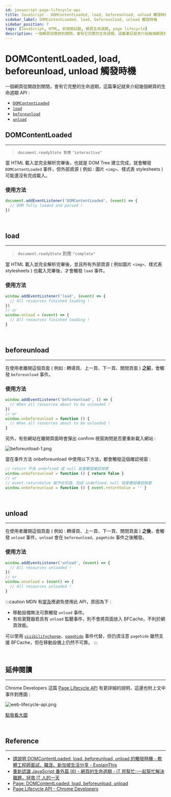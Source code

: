 ---
id: javascript-page-lifecycle-api
title: JavaScript - DOMContentLoaded, load, beforeunload, unload 觸發時機
sidebar_label: DOMContentLoaded, load, beforeunload, unload 觸發時機
sidebar_position: 7
tags: [JavaScript, HTML, 前端面試題, 網頁生命週期, page lifecycle]
description: 一個網頁從開啟到關閉，會有它完整的生命週期，這篇筆記就來介紹幾個網頁的生命週期 API ( DOMContentLoaded, load, beforeunload, unload )。
---

# DOMContentLoaded, load, beforeunload, unload 觸發時機

一個網頁從開啟到關閉，會有它完整的生命週期，這篇筆記就來介紹幾個網頁的生命週期 API :

- [`DOMContentLoaded`](https://developer.mozilla.org/en-US/docs/Web/API/Document/DOMContentLoaded_event)
- [`load`](https://developer.mozilla.org/en-US/docs/Web/API/Window/load_event)
- [`beforeunload`](https://developer.mozilla.org/en-US/docs/Web/API/Window/beforeunload_event)
- [`unload`](https://developer.mozilla.org/en-US/docs/Web/API/Window/unload_event)

## DOMContentLoaded

---

> `document.readyState 對應` `"interactive"`
> 

當 HTML 載入並完全解析完畢後，也就是 DOM Tree 建立完成，就會觸發 `DOMContentLoaded` 事件，但外部資源 ( 例如 : 圖片 `<img>`、樣式表 stylesheets ) 可能還沒有完成載入。

### 使用方法

```javascript showLineNumbers
document.addEventListener('DOMContentLoaded', (event) => {
  // DOM fully loaded and parsed !
})
```

<br />

## load

---

> `document.readyState` 對應 `"complete"`
> 

當 HTML 載入並完全解析完畢後，並且所有外部資源 ( 例如圖片 `<img>`、樣式表 stylesheets ) 也載入完畢後，才會觸發 `load` 事件。

### 使用方法

```javascript showLineNumbers
window.addEventListener('load', (event) => {
  // All resources finished loading !
})
// or
window.onload = (event) => {
  // All resources finished loading !
}
```

<br />

## beforeunload

---

在使用者離開這個頁面 ( 例如 : 轉導頁、上一頁、下一頁、關閉頁面 ) **之前**，會觸發 `beforeunload` 事件。

### 使用方法

```javascript showLineNumbers
window.addEventListener('beforeunload', () => {
  // When all resources about to be unloaded !
})
// or
window.onbeforeunload = function () {
  // When all resources about to be unloaded !
}
```

另外，有些網站在離開頁面時會彈出 confirm 視窗詢問是否要重新載入網站 :

![beforeunload-1.png](./assets/page-lifecycle/beforeunload-1.png)

當在事件方法 onbeforeunload 中使用以下方法，都會觸發這個確認視窗 :

```javascript showLineNumbers
// return 不為 undefined 或 null 皆會觸發確認視窗
window.onbeforeunload = function () { return false }
// or
// event.returnValue 賦予任何值，包括 undefined、null 皆會觸發確認視窗
window.onbeforeunload = function () { event.returnValue = '' }
```

<br />

## unload

---

在使用者離開這個頁面 ( 例如 : 轉導頁、上一頁、下一頁、關閉頁面 ) **之後**，會觸發 `unload` 事件，`unload` 會在 `beforeunload`、`pagehide` 事件之後觸發。

### 使用方法

```javascript showLineNumbers
window.addEventListener('unload', (event) => {
  // All resources unloaded !
})
// or
window.onunload = (event) => {
  // All resources unloaded !
}
```

:::caution
MDN 有[提及](https://developer.mozilla.org/en-US/docs/Web/API/Window/unload_event#usage_notes)應避免使用此 API，原因為下 :

- 移動設備無法可靠觸發 `unload` 事件。
- 有些瀏覽器若具有 `unload` 監聽事件，則不會將頁面放入 BFCache，不利於網頁效能。

可以使用 [`visibilitychange`](https://developer.mozilla.org/en-US/docs/Web/API/Document/visibilitychange_event)、[`pagehide`](https://developer.mozilla.org/en-US/docs/Web/API/Window/pagehide_event) 事件代替，但仍須注意 `pagehide` 雖然支援 BFCache，但在移動設備上仍然不可靠。
:::

<br />

## 延伸閱讀

---

Chrome Developers 這篇 [Page Lifecycle API](https://developer.chrome.com/blog/page-lifecycle-api/) 有更詳細的說明，這邊也附上文中事件對應圖 :

![web-lifecycle-api.png](./assets/page-lifecycle/page-lifecycle-api.png)

[點我看大圖](https://wd.imgix.net/image/eqprBhZUGfb8WYnumQ9ljAxRrA72/KCIeOsJ0lCWMthBSSBrn.svg)

<br />

## Reference

---

- [請說明 DOMContentLoaded, load, beforeunload, unload 的觸發時機 - 軟體工程師面試、職涯、新加坡生活分享 - ExplainThis](https://www.explainthis.io/zh-hant/interview-guides/frontend/fe-DOMContentLoaded-load-beforeunload-unload-difference)
- [重新認識 JavaScript 番外篇 (6) - 網頁的生命週期 - iT 邦幫忙::一起幫忙解決難題，拯救 IT 人的一天](https://ithelp.ithome.com.tw/articles/10197335)
- [Page: DOMContentLoaded, load, beforeunload, unload](https://javascript.info/onload-ondomcontentloaded)
- [Page Lifecycle API - Chrome Developers](https://developer.chrome.com/blog/page-lifecycle-api/)